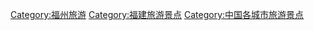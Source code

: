 [[Category:福州旅游|Category:福州旅游]]
[[Category:福建旅游景点|Category:福建旅游景点]]
[[Category:中国各城市旅游景点|Category:中国各城市旅游景点]]